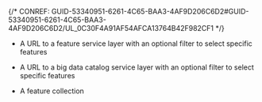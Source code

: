 

{/* CONREF: GUID-53340951-6261-4C65-BAA3-4AF9D206C6D2#GUID-53340951-6261-4C65-BAA3-4AF9D206C6D2/UL_0C30F4A91AF54AFCA13764B42F982CF1  */}

-   A URL to a feature service layer with an optional filter to select specific features

-   A URL to a big data catalog service layer with an optional filter to select specific features

-   A feature collection
